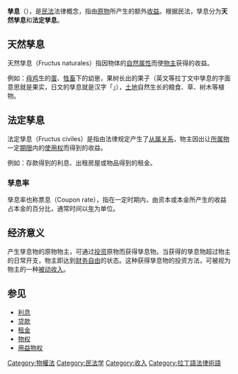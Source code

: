 {{Unreferenced|time=2018-01-30T02:26:11+00:00}}
{{legal}}
'''孳息'''（{{lang-la|'''fructus'''}}），是[[民法|民法]]法律概念，指由[[原物|原物]]所产生的额外[[收益|收益]]。根据民法，孳息分为'''天然孳息'''和'''法定孳息'''。

==天然孳息==
天然孳息（Fructus naturales）指因物体的[[自然属性|自然属性]]而使[[物主|物主]]获得的收益。

例如：[[母鸡|母鸡]]生的[[蛋|蛋]]、[[牲畜|牲畜]]下的幼崽，果树长出的果子（英文等拉丁文中孳息的字面意思就是果实，日文的孳息就是汉字「{{lang|ja|果実}}」），[[土地|土地]]自然生长的粮食、草、树木等植物。

==法定孳息==
法定孳息（Fructus civiles）是指由法律规定产生了[[从属关系|从属关系]]，物主因出让[[所属物|所属物]]一定[[期限|期限]]内的[[使用权|使用权]]而得到的收益。

例如：存款得到的利息、出租房屋或物品得到的租金。

===孳息率===
{{main|債券估值}}
孳息率也称票息（Coupon rate），指在一定时期内，由资本或本金所产生的收益占本金的百分比，通常时间以[[年|年]]为单位。

==经济意义==
产生孳息物的原物物主，可通过[[投资|投资]]原物而获得孳息物。当获得的孳息物超过物主的日常开支，物主即达到[[财务自由|财务自由]]的状态。这种获得孳息物的投资方法，可被视为物主的一种[[被动收入|被动收入]]。

==参见==
* [[利息|利息]]
* [[贷款|贷款]]
* [[租金|租金]]
* [[物权|物权]]
* [[用益物权|用益物权]]

{{law-stub}}

{{物之分類}}

[[Category:物權法|Category:物權法]]
[[Category:民法学|Category:民法学]]
[[Category:收入|Category:收入]]
[[Category:拉丁語法律術語|Category:拉丁語法律術語]]